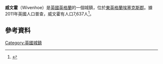 {{Infobox UK place
|static_image_name=  Wivenhoe morning.jpg
|sdtatic_image_caption=  Wivenhoe riverfront on the River Colne
|country = 英格蘭
|official_name= Wivenhoe
|latitude= 51.8582
|longitude= 0.9653
| population = 7,637
| population_ref = （2011年）<ref name=ONS/>
|civil_parish=  Wivenhoe
 |shire_district= [[Colchester_(borough)|Colchester]]
| shire_county = [[埃塞克斯郡|埃塞克斯郡]]
|region= 東英格蘭
|constituency_westminster= [[哈里奇和北埃塞克斯_(英國國會選區)|哈里奇和北埃塞克斯]]
|post_town= COLCHESTER
|postcode_district= CO7
|postcode_area=CO
|dial_code= 01206
|os_grid_reference= TM045225}}
'''威文霍'''（Wivenhoe）是[[英國|英國]][[英格蘭|英格蘭]]的一個城鎮，位於[[東英格蘭|東英格蘭]][[埃塞克斯郡|埃塞克斯郡]]。據2011年英國人口普查，威文霍有人口7,637人<ref name=ONS>{{cite web|url=http://www.neighbourhood.statistics.gov.uk/dissemination/LeadKeyFigures.do?a=7&b=11130841&c=Wivenhoe&d=16&e=62&g=6424629&i=1001x1003x1032x1004&m=0&r=1&s=1443607037378&enc=1|title=Town population 2011|accessdate=30 September 2015|archive-url=https://web.archive.org/web/20160304105741/http://www.neighbourhood.statistics.gov.uk/dissemination/LeadKeyFigures.do?a=7&b=11130841&c=Wivenhoe&d=16&e=62&g=6424629&i=1001x1003x1032x1004&m=0&r=1&s=1443607037378&enc=1|archive-date=2016-03-04|dead-url=yes}}</ref>。
==參考資料==
{{Reflist}}
[[Category:英國城鎮|Category:英國城鎮]]